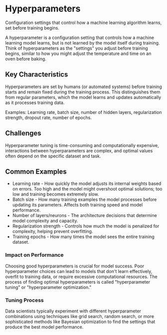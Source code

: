 # Hyperparameters

Configuration settings that control how a machine learning algorithm learns, set before training begins.

A hyperparameter is a configuration setting that controls how a machine learning model learns, but is not learned by the model itself during training. Think of hyperparameters as the "settings" you adjust before training begins, similar to how you might adjust the temperature and time on an oven before baking.

## Key Characteristics

Hyperparameters are set by humans (or automated systems) before training starts and remain fixed during the training process. This distinguishes them from regular parameters, which the model learns and updates automatically as it processes training data.

Examples: Learning rate, batch size, number of hidden layers, regularization strength, dropout rate, number of epochs.

## Challenges

Hyperparameter tuning is time-consuming and computationally expensive, interactions between hyperparameters are complex, and optimal values often depend on the specific dataset and task.

## Common Examples
- Learning rate - How quickly the model adjusts its internal weights based on errors. Too high and the model might overshoot optimal solutions; too low and training becomes extremely slow.
- Batch size - How many training examples the model processes before updating its parameters. Affects both training speed and model performance.
- Number of layers/neurons - The architecture decisions that determine model complexity and capacity.
- Regularization strength - Controls how much the model is penalized for complexity, helping prevent overfitting.
- Training epochs - How many times the model sees the entire training dataset.

### Impact on Performance
Choosing good hyperparameters is crucial for model success. Poor hyperparameter choices can lead to models that don't learn effectively, overfit to training data, or require excessive computational resources. The process of finding optimal hyperparameters is called "hyperparameter tuning" or "hyperparameter optimization."

### Tuning Process
Data scientists typically experiment with different hyperparameter combinations using techniques like grid search, random search, or more sophisticated methods like Bayesian optimization to find the settings that produce the best model performance.